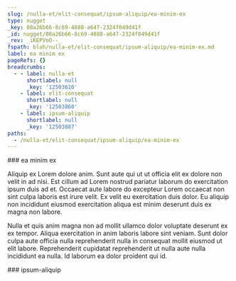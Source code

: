 ```yaml
---
slug: /nulla-et/elit-consequat/ipsum-aliquip/ea-minim-ex
type: nugget
_key: 08a26b66-8c69-4888-a647-2324f049d41f
_id: nugget/08a26b66-8c69-4888-a647-2324f049d41f
_rev: _iKEPVoO--_
fspath: blah/nulla-et/elit-consequat/ipsum-aliquip/ea-minim-ex.md
label: ea minim ex
pageRefs: {}
breadcrumbs:
  - - label: nulla-et
      shortlabel: null
      _key: '12503610'
    - label: elit-consequat
      shortlabel: null
      _key: '12503860'
    - label: ipsum-aliquip
      shortlabel: null
      _key: '12503887'
paths:
  - /nulla-et/elit-consequat/ipsum-aliquip/ea-minim-ex
---
```


<NuggetArea>
<Nugget slug="/nulla-et/elit-consequat/ipsum-aliquip/ea-minim-ex" type="nugget" _key="08a26b66-8c69-4888-a647-2324f049d41f" _id="nugget/08a26b66-8c69-4888-a647-2324f049d41f" _rev="_iKEPVoO--_" fspath="blah/nulla-et/elit-consequat/ipsum-aliquip/ea-minim-ex.md" label="ea minim ex" paths="/nulla-et/elit-consequat/ipsum-aliquip/ea-minim-ex">
<NuggetBody>
### ea minim ex

Aliquip ex Lorem dolore anim. Sunt aute qui ut ut officia elit ex dolore non velit in ad nisi. Est cillum ad Lorem nostrud pariatur laborum do exercitation ipsum duis ad et. Occaecat aute labore do excepteur Lorem occaecat non sint culpa laboris est irure velit. Ex velit eu exercitation duis dolor. Eu aliquip non incididunt eiusmod exercitation aliqua est minim deserunt duis ex magna non labore.

Nulla et quis anim magna non ad mollit ullamco dolor voluptate deserunt ex ex tempor. Aliqua exercitation in anim laboris labore sint veniam. Sunt dolor culpa aute officia nulla reprehenderit nulla in consequat mollit eiusmod ut elit labore. Reprehenderit cupidatat reprehenderit ut nulla aute nulla incididunt ea nulla. Id laborum ea dolor proident qui id.

</NuggetBody>
<Breadcrumbs>
<Crumbs>
<Crumb _key="12503610" label="nulla-et" /><Crumb _key="12503860" label="elit-consequat" /><Crumb _key="12503887" label="ipsum-aliquip" />
</Crumbs>
</Breadcrumbs>
</Nugget>

<NuggetsInbound>
</NuggetsInbound>
<NuggetsOutbound>
</NuggetsOutbound>
</NuggetArea>
<PassagesInbound>
<Passage direction="inbound" type="passage" _key="12503887" _id="passage/12503887" _rev="_iKEPVoK--A" label="ipsum-aliquip" passage="ipsum-aliquip" fspath="blah/nulla-et/elit-consequat/ipsum-aliquip" paths="/nulla-et/elit-consequat/ipsum-aliquip" slug="/nulla-et/elit-consequat/ipsum-aliquip">
<NuggetBody>
### ipsum-aliquip

</NuggetBody>
<Breadcrumbs>
<Crumbs>
<Crumb _key="12503610" label="nulla-et" /><Crumb _key="12503860" label="elit-consequat" />
</Crumbs>
</Breadcrumbs>
</Passage>

</PassagesInbound>
<PassagesOutbound>
</PassagesOutbound>